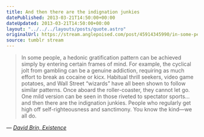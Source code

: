 ```yaml
---
title: And then there are the indignation junkies
datePublished: 2013-03-21T14:50:00+00:00
dateUpdated: 2013-03-21T14:50:00+00:00
layout: "../../../layouts/posts/quote.astro"
originalUrl: https://stream.anglepoised.com/post/45914345990/in-some-people-a-hedonic-gratification-pattern
source: tumblr stream
---
```


> In some people, a hedonic gratification pattern can be achieved simply by entering certain frames of mind. For example, the cyclical jolt from gambling can be a genuine addiction, requiring as much effort to break as cocaine or kicx. Habitual thrill seekers, video game potatoes, and Wall Street “wizards” have all been shown to follow similar patterns. Once aboard the roller-coaster, they cannot let go. One mild version can be seen in those riveted to spectator sports… and then there are the indignation junkies. People who regularly get high off self-righteousness and sanctimony. You know the kind—we all do.

— <cite>[David Brin, _Existence_](https://www.goodreads.com/book/show/13039884-existence)</cite>
